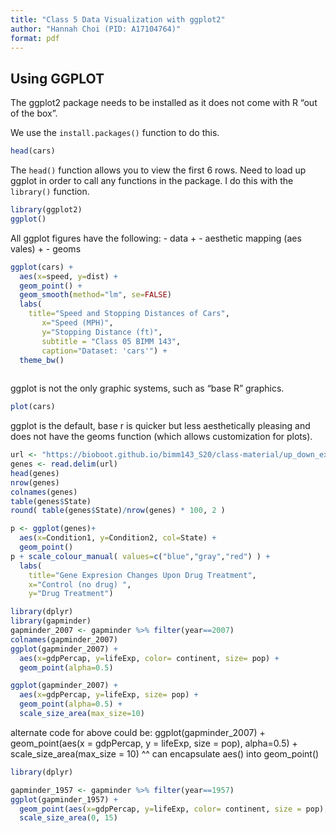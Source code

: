 ```yaml
---
title: "Class 5 Data Visualization with ggplot2"
author: "Hannah Choi (PID: A17104764)"
format: pdf
---
```


## Using GGPLOT

The ggplot2 package needs to be installed as it does not come with R "out of the box".

We use the `install.packages()` function to do this.

```r
head(cars)
```
The `head()` function allows you to view the first 6 rows.
Need to load up ggplot in order to call any functions in the package. I do this with the `library()` function.

```r
library(ggplot2)
ggplot()
```
All ggplot figures have the following:
- data
+
- aesthetic mapping (aes vales)
+
- geoms

```r
ggplot(cars) +
  aes(x=speed, y=dist) +
  geom_point() +
  geom_smooth(method="lm", se=FALSE)
  labs(
    title="Speed and Stopping Distances of Cars",
       x="Speed (MPH)", 
       y="Stopping Distance (ft)",
       subtitle = "Class 05 BIMM 143",
       caption="Dataset: 'cars'") +
  theme_bw()
  
```
ggplot is not the only graphic systems, such as "base R" graphics.

```r
plot(cars)
```
ggplot is the default, base r is quicker but less aesthetically pleasing and does not have the geoms function (which allows customization for plots).

```r
url <- "https://bioboot.github.io/bimm143_S20/class-material/up_down_expression.txt"
genes <- read.delim(url)
head(genes)
nrow(genes)
colnames(genes)
table(genes$State)
round( table(genes$State)/nrow(genes) * 100, 2 )
```

```r
p <- ggplot(genes)+
  aes(x=Condition1, y=Condition2, col=State) +
  geom_point()
p + scale_colour_manual( values=c("blue","gray","red") ) +
  labs(
    title="Gene Expresion Changes Upon Drug Treatment",
    x="Control (no drug) ",
    y="Drug Treatment")
```

```r
library(dplyr)
library(gapminder)
gapminder_2007 <- gapminder %>% filter(year==2007)
colnames(gapminder_2007)
ggplot(gapminder_2007) +
  aes(x=gdpPercap, y=lifeExp, color= continent, size= pop) +
  geom_point(alpha=0.5)
```

```r
ggplot(gapminder_2007) +
  aes(x=gdpPercap, y=lifeExp, size= pop) +
  geom_point(alpha=0.5) +
  scale_size_area(max_size=10)
```
alternate code for above could be:
ggplot(gapminder_2007) + 
  geom_point(aes(x = gdpPercap, y = lifeExp,
                 size = pop), alpha=0.5) + 
  scale_size_area(max_size = 10)
  ^^ can encapsulate aes() into geom_point()
```r
library(dplyr)

gapminder_1957 <- gapminder %>% filter(year==1957)
ggplot(gapminder_1957) +
  geom_point(aes(x=gdpPercap, y=lifeExp, color= continent, size = pop), alpha=0.7) +
  scale_size_area(0, 15)

```
  
